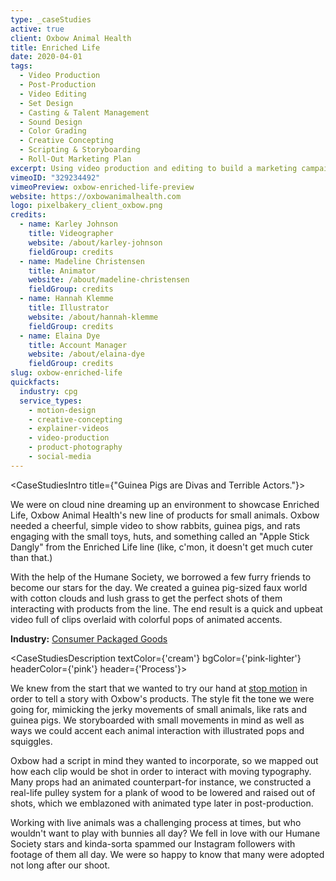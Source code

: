 ```yaml
---
type: _caseStudies
active: true
client: Oxbow Animal Health
title: Enriched Life
date: 2020-04-01
tags:
  - Video Production
  - Post-Production
  - Video Editing
  - Set Design
  - Casting & Talent Management
  - Sound Design
  - Color Grading
  - Creative Concepting
  - Scripting & Storyboarding
  - Roll-Out Marketing Plan
excerpt: Using video production and editing to build a marketing campaign for Oxbow Animal Health, a Consumer Packaged Goods (CPG) brand.
vimeoID: "329234492"
vimeoPreview: oxbow-enriched-life-preview
website: https://oxbowanimalhealth.com
logo: pixelbakery_client_oxbow.png
credits:
  - name: Karley Johnson
    title: Videographer
    website: /about/karley-johnson
    fieldGroup: credits
  - name: Madeline Christensen
    title: Animator
    website: /about/madeline-christensen
    fieldGroup: credits
  - name: Hannah Klemme
    title: Illustrator
    website: /about/hannah-klemme
    fieldGroup: credits
  - name: Elaina Dye
    title: Account Manager
    website: /about/elaina-dye
    fieldGroup: credits
slug: oxbow-enriched-life
quickfacts:
  industry: cpg
  service_types:
    - motion-design
    - creative-concepting
    - explainer-videos
    - video-production
    - product-photography
    - social-media
---
```


<CaseStudiesIntro title={"Guinea Pigs are Divas and Terrible Actors."}>

We were on cloud nine dreaming up an environment to showcase Enriched Life, Oxbow Animal Health's new line of products for small animals. Oxbow needed a cheerful, simple video to show rabbits, guinea pigs, and rats engaging with the small toys, huts, and something called an "Apple Stick Dangly" from the Enriched Life line (like, c'mon, it doesn't get much cuter than that.)

With the help of the Humane Society, we borrowed a few furry friends to become our stars for the day. We created a guinea pig-sized faux world with cotton clouds and lush grass to get the perfect shots of them interacting with products from the line. The end result is a quick and upbeat video full of clips overlaid with colorful pops of animated accents.

**Industry:** [Consumer Packaged Goods](/industries/cpg-video-production)

</CaseStudiesIntro>

<CaseStudiesDescription textColor={'cream'} bgColor={'pink-lighter'} headerColor={'pink'} header={'Process'}>

We knew from the start that we wanted to try our hand at [stop motion](/services/animation) in order to tell a story with Oxbow's products. The style fit the tone we were going for, mimicking the jerky movements of small animals, like rats and guinea pigs. We storyboarded with small movements in mind as well as ways we could accent each animal interaction with illustrated pops and squiggles.

Oxbow had a script in mind they wanted to incorporate, so we mapped out how each clip would be shot in order to interact with moving typography. Many props had an animated counterpart-for instance, we constructed a real-life pulley system for a plank of wood to be lowered and raised out of shots, which we emblazoned with animated type later in post-production.

Working with live animals was a challenging process at times, but who wouldn't want to play with bunnies all day? We fell in love with our Humane Society stars and kinda-sorta spammed our Instagram followers with footage of them all day. We were so happy to know that many were adopted not long after our shoot.

</CaseStudiesDescription>

<PageSection id='oxbow-max'>
<InnerWrapper>
  <div><Image_VarH src='/img/work/oxbow-enriched-life-max.jpg' alt="Max helping out on set" blurDataURL='/img/work/oxbow-enriched-life-max.jpg' openInNewWindow={true}/></div>
</InnerWrapper>
</PageSection>
